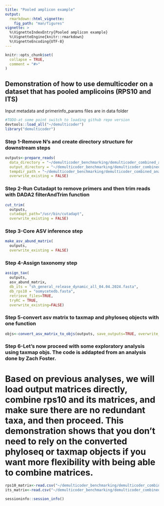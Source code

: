 ```yaml
---
title: "Pooled amplicon example"
output: 
  rmarkdown::html_vignette:
    fig_path: "man/figures"
vignette: >
  %\VignetteIndexEntry{Pooled amplicon example}
  %\VignetteEngine{knitr::rmarkdown}
  %\VignetteEncoding{UTF-8}
---
```


```r
knitr::opts_chunk$set(
  collapse = TRUE,
  comment = "#>"
)
```

## Demonstration of how to use demulticoder on a dataset that has pooled amplicoins (RPS10 and ITS)

Input metadata and primerinfo_params files are in data folder
```r
#TODO-at some point switch to loading github repo version
devtools::load_all("~/demulticoder")
library("demulticoder")
```

### Step 1-Remove N's and create directory structure for downstream steps
```r
outputs<-prepare_reads(
  data_directory = "~/demulticoder_benchmarking/demulticoder_combined_analysis_rhode/data", 
  output_directory = "~/demulticoder_benchmarking/demulticoder_combined_analysis_rhode/outputs_trunq2_overlap12", 
  tempdir_path = "~/demulticoder_benchmarking/demulticoder_combined_analysis_rhode/temp_rhode2", 
  overwrite_existing = FALSE)
```

### Step 2-Run Cutadapt to remove primers and then trim reads with DADA2 filterAndTrim function 
```r
cut_trim(
  outputs,
  cutadapt_path="/usr/bin/cutadapt",
  overwrite_existing = FALSE)
```

### Step 3-Core ASV inference step
```r
make_asv_abund_matrix(
  outputs,
  overwrite_existing = FALSE)
```

### Step 4-Assign taxonomy step
```r
assign_tax(
  outputs,
  asv_abund_matrix,
  db_its = "sh_general_release_dynamic_all_04.04.2024.fasta",
  db_rps10 = "oomycetedb.fasta",
  retrieve_files=TRUE,
  tryRC = TRUE,
  overwrite_existing=FALSE)
```

### Step 5-convert asv matrix to taxmap and phyloseq objects with one function
```r
objs<-convert_asv_matrix_to_objs(outputs, save_outputs=TRUE, overwrite_existing = TRUE)
```

### Step 6-Let's now proceed with some exploratory analysis using taxmap objs. The code is addapted from an analysis done by Zach Foster. 

# Based on previous analyses, we will load output matrices directly, combine rps10 and its matrices, and make sure there are no redundant taxa, and then proceed. This demonstration shows that you don't need to rely on the converted phyloseq or taxmap objects if you want more flexibility with being able to combine matrices.
```r
rps10_matrix<-read.csv("~/demulticoder_benchmarking/demulticoder_combined_analysis_rhode/")
its_matrix<-read.csv("~/demulticoder_benchmarking/demulticoder_combined_analysis_rhode/outputs2/final_asv_abundance_matrix_its.csv")
```

```r
sessioninfo::session_info()
```